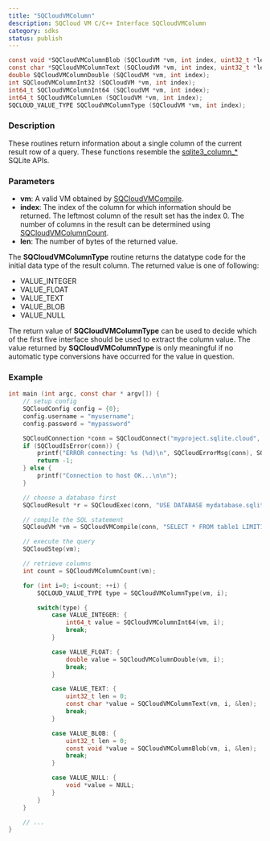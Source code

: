 ```yaml
---
title: "SQCloudVMColumn"
description: SQCloud VM C/C++ Interface SQCloudVMColumn
category: sdks
status: publish
---
```


```c
const void *SQCloudVMColumnBlob (SQCloudVM *vm, int index, uint32_t *len);
const char *SQCloudVMColumnText (SQCloudVM *vm, int index, uint32_t *len);
double SQCloudVMColumnDouble (SQCloudVM *vm, int index);
int SQCloudVMColumnInt32 (SQCloudVM *vm, int index);
int64_t SQCloudVMColumnInt64 (SQCloudVM *vm, int index);
int64_t SQCloudVMColumnLen (SQCloudVM *vm, int index);
SQCLOUD_VALUE_TYPE SQCloudVMColumnType (SQCloudVM *vm, int index);
```

### Description
These routines return information about a single column of the current result row of a query.
These functions resemble the [sqlite3_column_*](https://www.sqlite.org/c3ref/column_blob.html) SQLite APIs. 


### Parameters
* **vm**: A valid VM obtained by [SQCloudVMCompile](/docs/sdks/c/sqcloudvmcompile).
* **index**: The index of the column for which information should be returned. The leftmost column of the result set has the index 0. The number of columns in the result can be determined using [SQCloudVMColumnCount](/docs/sdks/c/sqcloudvmcolumncount).
* **len**: The number of bytes of the returned value.

The **SQCloudVMColumnType** routine returns the datatype code for the initial data type of the result column. The returned value is one of following:

* VALUE_INTEGER
* VALUE_FLOAT
* VALUE_TEXT
* VALUE_BLOB
* VALUE_NULL

The return value of **SQCloudVMColumnType** can be used to decide which of the first five interface should be used to extract the column value. The value returned by **SQCloudVMColumnType** is only meaningful if no automatic type conversions have occurred for the value in question.

### Example
```c
int main (int argc, const char * argv[]) {
    // setup config
    SQCloudConfig config = {0};
    config.username = "myusername";
    config.password = "mypassword"

    SQCloudConnection *conn = SQCloudConnect("myproject.sqlite.cloud", SQCLOUD_DEFAULT_PORT, &config);
    if (SQCloudIsError(conn)) {
        printf("ERROR connecting: %s (%d)\n", SQCloudErrorMsg(conn), SQCloudErrorCode(conn));
        return -1;
    } else {
        printf("Connection to host OK...\n\n");
    }

    // choose a database first
    SQCloudResult *r = SQCloudExec(conn, "USE DATABASE mydatabase.sqlite;");

    // compile the SQL statement
    SQCloudVM *vm = SQCloudVMCompile(conn, "SELECT * FROM table1 LIMIT1;", -1, NULL);

    // execute the query
    SQCloudStep(vm);

    // retrieve columns
    int count = SQCloudVMColumnCount(vm);

    for (int i=0; i<count; ++i) {
        SQCLOUD_VALUE_TYPE type = SQCloudVMColumnType(vm, i);

        switch(type) {
            case VALUE_INTEGER: {
                int64_t value = SQCloudVMColumnInt64(vm, i);
                break;
            }

            case VALUE_FLOAT: {
                double value = SQCloudVMColumnDouble(vm, i);
                break;
            }

            case VALUE_TEXT: {
                uint32_t len = 0;
                const char *value = SQCloudVMColumnText(vm, i, &len);
                break;
            }

            case VALUE_BLOB: {
                uint32_t len = 0;
                const void *value = SQCloudVMColumnBlob(vm, i, &len);
                break;
            }

            case VALUE_NULL: {
                void *value = NULL;
            }
        }
    }

    // ...
}
```